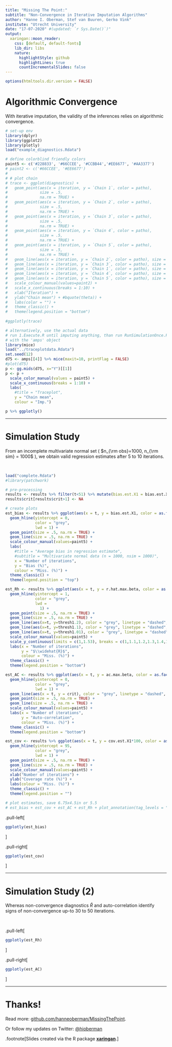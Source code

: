 ```yaml
---
title: "Missing The Point:"
subtitle: "Non-Convergence in Iterative Imputation Algorithms"
author: "Hanne I. Oberman, Stef van Buuren, Gerko Vink"
institute: "Utrecht University"
date: "17-07-2020" #(updated: `r Sys.Date()`)"
output:
  xaringan::moon_reader:
    css: [default, default-fonts]
    lib_dir: libs
    nature:
      highlightStyle: github
      highlightLines: true
      countIncrementalSlides: false
---
```



```r
options(htmltools.dir.version = FALSE)
```


# Algorithmic Convergence

With iterative imputation, the validity of the inferences relies on algorithmic convergence.

```r
# set-up env
library(dplyr)
library(ggplot2)
library(plotly)
load("example_diagnostics.Rdata")

# define colorblind friendly colors
paint5 <- c('#228833', '#66CCEE', '#CCBB44','#EE6677', '#AA3377')
# paint2 <- c('#66CCEE', '#EE6677')
# 
# # plot chain
# trace <- ggplot(diagnostics) +
#   geom_point(aes(x = iteration, y = `Chain 1`, color = patho),
#              size = .5,
#              na.rm = TRUE) +
#   geom_point(aes(x = iteration, y = `Chain 2`, color = patho),
#              size = .5,
#              na.rm = TRUE) +
#   geom_point(aes(x = iteration, y = `Chain 3`, color = patho),
#              size = .5,
#              na.rm = TRUE) +
#   geom_point(aes(x = iteration, y = `Chain 4`, color = patho),
#              size = .5,
#              na.rm = TRUE) +
#   geom_point(aes(x = iteration, y = `Chain 5`, color = patho),
#              size = .5,
#              na.rm = TRUE) +
#   geom_line(aes(x = iteration, y = `Chain 2`, color = patho), size = .5, na.rm = TRUE) +
#   geom_line(aes(x = iteration, y = `Chain 3`, color = patho), size = .5, na.rm = TRUE) +
#   geom_line(aes(x = iteration, y = `Chain 1`, color = patho), size = .5, na.rm = TRUE) +
#   geom_line(aes(x = iteration, y = `Chain 4`, color = patho), size = .5, na.rm = TRUE) +
#   geom_line(aes(x = iteration, y = `Chain 5`, color = patho), size = .5, na.rm = TRUE) +
#   scale_colour_manual(values=paint2) +
#   scale_x_continuous(breaks = 1:10) +
#   xlab("Iteration") +
#   ylab("Chain mean") + #bquote(theta)) +
#   labs(color = "") + 
#   theme_classic() +
#   theme(legend.position = "bottom")
  
#ggplotly(trace)

# alternatively, use the actual data
# run 1.Execute.R until imputing anything, than run RunSimulationOnce.R until after amputing the data
# with the 'amps' object
library(mice)
load("../traceplotdata.Rdata")
set.seed(12)
d75 <- amps[[4]] %>% mice(maxit=10, printFlag = FALSE)
#plot(d75)
p <- gg.mids(d75, x="Y")[[1]] 
p <- p + 
  scale_color_manual(values = paint5) + 
  scale_x_continuous(breaks = 1:10) + 
  labs(
    #title = "Traceplot", 
    y = "Chain mean", 
    colour = "Imp.")

p %>% ggplotly()
```

---

# Simulation Study

From an incomplete multivariate normal set ( $n_{\rm obs}=1000, n_{\rm sim} = 1000$ ), we obtain valid regression estimates after 5 to 10 iterations. <!-- Multivariate normal set ( $n = 1000$ ), 'amputed' with a varying proportion of incomplete cases, and 'imputed' with a varying number of iterations. Depicted are the bias and coverage rate of an estimated regression coefficient ( $n_{\rm sim} = 1000$ ). -->

<br>

```r
load("complete.Rdata") 
#library(patchwork) 

# pre-processing
results <- results %>% filter(t<51) %>% mutate(bias.est.X1 = bias.est.X1/.0206) %>% mutate(crit = qnorm((1 + .95) / 2) / sqrt(t), thresh1.01 = 1.01, thresh1.1 = 1.1, thresh1.2 = 1.2)
results$crit[results$crit>1] <- NA

# create plots
est_bias <- results %>% ggplot(aes(x = t, y = bias.est.X1, color = as.factor(p*100))) +
  geom_hline(yintercept = 0,
             color = "grey",
             lwd = 1) +
  geom_point(size = .5, na.rm = TRUE) +
  geom_line(size = .5, na.rm = TRUE) +
  scale_colour_manual(values=paint5) +
  labs(
    #title = "Average bias in regression estimate", 
    #subtitle = "Multivariate normal data (n = 1000, nsim = 1000)", 
    x = "Number of iterations", 
    y = "Bias (%)", 
    colour = "Miss. (%)") +
  theme_classic() +
  theme(legend.position = "top")

est_Rh <- results %>% ggplot(aes(x = t, y = r.hat.max.beta, color = as.factor(p*100))) +
  geom_hline(yintercept = 1,
             color = "grey",
             lwd = 
               1) +
  geom_point(size = .5, na.rm = TRUE) +
  geom_line(size = .5, na.rm = TRUE) +
  geom_line(aes(x=t, y=thresh1.2), color = "grey", linetype = "dashed", size = .25, na.rm = TRUE) +
  geom_line(aes(x=t, y=thresh1.1), color = "grey", linetype = "dashed", size = .25, na.rm = TRUE) +
  geom_line(aes(x=t, y=thresh1.01), color = "grey", linetype = "dashed", size = .25, na.rm = TRUE) +
  scale_colour_manual(values=paint5) +
  scale_y_continuous(limits = c(1,1.53), breaks = c(1,1.1,1.2,1.3,1.4,1.5)) +
  labs(x = "Number of iterations", 
       y = "$\\widehat{R}$",
       colour = "Miss. (%)") +
  theme_classic() +
  theme(legend.position = "bottom")

est_AC <- results %>% ggplot(aes(x = t, y = ac.max.beta, color = as.factor(p*100))) +
  geom_hline(yintercept = 0,
             color = "grey",
             lwd = 1) +
  geom_line(aes(x = t, y = crit), color = "grey", linetype = "dashed", size = .25, na.rm = TRUE) + 
  geom_point(size = .5, na.rm = TRUE) +
  geom_line(size = .5, na.rm = TRUE) +
  scale_colour_manual(values=paint5) +
  labs(x = "Number of iterations",
       y = "Auto-correlation",
       colour = "Miss. (%)") +
  theme_classic() +
  theme(legend.position = "bottom")

est_cov <- results %>% ggplot(aes(x = t, y = cov.est.X1*100, color = as.factor(p*100))) +
  geom_hline(yintercept = 95,
             color = "grey",
             lwd = 1) +
  geom_point(size = .5, na.rm = TRUE) +
  geom_line(size = .5, na.rm = TRUE) +
  scale_colour_manual(values=paint5) +
  xlab("Number of iterations") +
  ylab("Coverage rate (%)") +
  labs(colour = "Miss. (%)") +
  theme_classic() +
  theme(legend.position = "") 

# plot estimates, save 6.75x4.5in or 5.5
# est_bias + est_cov + est_AC + est_Rh + plot_annotation(tag_levels = "A", tag_suffix = ".") + plot_layout(ncol = 2, guides = "collect")

```

.pull-left[
```r
ggplotly(est_bias)
```
]

.pull-right[
```r
ggplotly(est_cov)
```
]

---

# Simulation Study (2)

Whereas non-convergence diagnostics $\widehat{R}$ and auto-correlation identify signs of non-convergence up-to 30 to 50 iterations.

<br>

.pull-left[
```r
ggplotly(est_Rh)
```
]

.pull-right[
```r
ggplotly(est_AC)
```
]

---
# Thanks!

Read more: [github.com/hanneoberman/MissingThePoint](https://github.com/hanneoberman/MissingThePoint).

Or follow my updates on Twitter: [@hioberman](https://twitter.com/hioberman)

.footnote[Slides created via the R package [**xaringan**](https://github.com/yihui/xaringan).]

